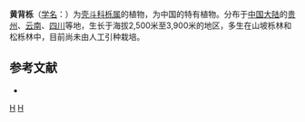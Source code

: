 {{Speciesbox 
| genus = Quercus
| species = pannosa
| authority = Hand.-Mazz.
| image = Quercus bicolor JPG1.jpg
}}
'''黄背栎'''（[[学名|学名]]：{{lang|la|''Quercus pannosa''}}）为[[壳斗科|壳斗科]][[栎属|栎属]]的植物，为中国的特有植物。分布于[[中国大陆|中国大陆]]的[[贵州|贵州]]、[[云南|云南]]、[[四川|四川]]等地，生长于海拔2,500米至3,900米的地区，多生在山坡栎林和松栎林中，目前尚未由人工引种栽培。

== 参考文献 ==
<div class="references-small">
* {{cite web| url =http://www.bioinfo.cn/db05/KmzwSpecies.php?action=view&id=8009| title =黄背栎| work =《中国高等植物数据库全库》| publisher =中国科学院微生物研究所| author =昆明植物研究所| accessdate =2009-02-25| deadurl =yes| archiveurl =https://web.archive.org/web/20160305023712/http://www.bioinfo.cn/db05/KmzwSpecies.php?action=view&id=8009| archivedate =2016-03-05}}
</div>
{{Taxonbar}}

[[Category:栎属|H]]
[[Category:中國特有植物|H]]